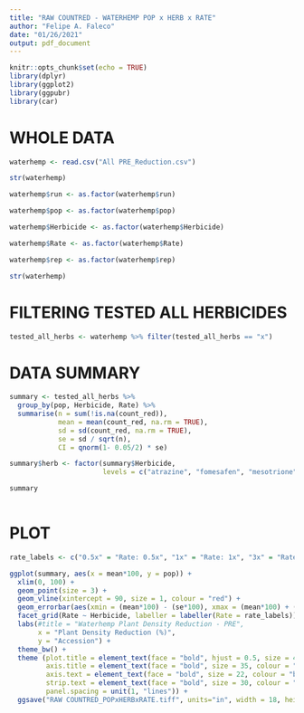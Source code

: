 ```yaml
---
title: "RAW COUNTRED - WATERHEMP POP x HERB x RATE"
author: "Felipe A. Faleco"
date: "01/26/2021"
output: pdf_document
---
```


```r

knitr::opts_chunk$set(echo = TRUE)
library(dplyr)
library(ggplot2)
library(ggpubr)
library(car)

```


# WHOLE DATA

```r

waterhemp <- read.csv("All PRE_Reduction.csv")

str(waterhemp)

waterhemp$run <- as.factor(waterhemp$run)

waterhemp$pop <- as.factor(waterhemp$pop)

waterhemp$Herbicide <- as.factor(waterhemp$Herbicide)

waterhemp$Rate <- as.factor(waterhemp$Rate)

waterhemp$rep <- as.factor(waterhemp$rep)

str(waterhemp)

```


# FILTERING TESTED ALL HERBICIDES

```r

tested_all_herbs <- waterhemp %>% filter(tested_all_herbs == "x")

```


# DATA SUMMARY

```r

summary <- tested_all_herbs %>% 
  group_by(pop, Herbicide, Rate) %>% 
  summarise(n = sum(!is.na(count_red)), 
            mean = mean(count_red, na.rm = TRUE), 
            sd = sd(count_red, na.rm = TRUE),
            se = sd / sqrt(n),
            CI = qnorm(1- 0.05/2) * se)

summary$herb <- factor(summary$Herbicide,
                       levels = c("atrazine", "fomesafen", "mesotrione", "metribuzin", "s-metolachlor"))

summary
            
```



# PLOT

```r

rate_labels <- c("0.5x" = "Rate: 0.5x", "1x" = "Rate: 1x", "3x" = "Rate: 3x")

ggplot(summary, aes(x = mean*100, y = pop)) + 
  xlim(0, 100) + 
  geom_point(size = 3) + 
  geom_vline(xintercept = 90, size = 1, colour = "red") +
  geom_errorbar(aes(xmin = (mean*100) - (se*100), xmax = (mean*100) + (se*100), width = 0.5)) + 
  facet_grid(Rate ~ Herbicide, labeller = labeller(Rate = rate_labels)) +
  labs(#title = "Waterhemp Plant Density Reduction - PRE", 
       x = "Plant Density Reduction (%)", 
       y = "Accession") + 
  theme_bw() + 
  theme (plot.title = element_text(face = "bold", hjust = 0.5, size = 40, colour = "darkgreen"), 
         axis.title = element_text(face = "bold", size = 35, colour = "darkgreen"), 
         axis.text = element_text(face = "bold", size = 22, colour = "black"),
         strip.text = element_text(face = "bold", size = 30, colour = "black"),
         panel.spacing = unit(1, "lines")) +
  ggsave("RAW COUNTRED_POPxHERBxRATE.tiff", units="in", width = 18, height = 27, dpi = 600, compression = "lzw")

```

